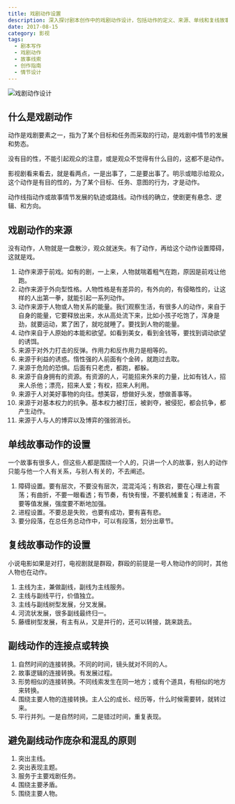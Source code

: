 ```yaml
---
title: 戏剧动作设置
description: 深入探讨剧本创作中的戏剧动作设计，包括动作的定义、来源、单线和复线故事的动作设置以及副线动作的处理原则
date: 2017-08-15
category: 影视
tags:
  - 剧本写作
  - 戏剧动作
  - 故事线索
  - 创作指南
  - 情节设计
---
```


![戏剧动作设计](https://img.dava.cc/img/戏剧动作设计.png)

## 什么是戏剧动作

动作是戏剧要素之一，指为了某个目标和任务而采取的行动，是戏剧中情节的发展和势态。

没有目的性，不能引起观众的注意，或是观众不觉得有什么目的，这都不是动作。

影视剧看来看去，就是看两点，一是出事了，二是要出事了。明示或暗示给观众，这个动作是有目的性的，为了某个目标、任务、意图的行为，才是动作。

动作线指动作或故事情节发展的轨迹或路线。动作线的确立，使剧更有悬念、逻辑、和方向。

## 戏剧动作的来源

没有动作，人物就是一盘散沙，观众就迷失。有了动作，再给这个动作设置障碍，这就是戏。

1. 动作来源于前戏。如有的剧，一上来，人物就喘着粗气在跑，原因是前戏让他跑。
2. 动作来源于外向型性格。人物性格是有差异的，有外向的，有侵略性的，让这样的人出第一拳，就能引起一系列动作。
3. 动作来源于人物或人物关系的能量。我们观察生活，有很多人的动作，来自于自身的能量，它要释放出来，水从高处流下来，比如小孩子吃饱了，浑身是劲，就要运动，累了困了，就吃就睡了。要找到人物的能量。
4. 动作来自于人原始的本能和欲望。如看到美女，看到金钱等，要找到调动欲望的诱饵。
5. 来源于对外力打击的反弹。作用力和反作用力是相等的。
6. 来源于利益的诱惑。惰性强的人前面有个金砖，就跑过去取。
7. 来源于危险的恐惧。后面有只老虎，都跑，都躲。
8. 来源于自身拥有的资源。有资源的人，可能招来外来的力量，比如有钱人，招来人杀他；漂亮，招来人爱；有权，招来人利用。
9. 来源于人对美好事物的向往。想美容，想做好头发，想做善事等。
10. 来源于对基本权力的抗争。基本权力被打压，被剥夺，被侵犯，都会抗争，都产生动作。
11. 来源于人与人的博弈以及博弈的强弱消长。

## 单线故事动作的设置

一个故事有很多人，但这些人都是围绕一个人的，只讲一个人的故事，别人的动作只能与他一个人有关系，与别人有关的，不去阐述。

1. 障碍设置。要有层次，不要没有层次，混混沌沌；有跌宕，要在心理上有震荡；有曲折，不要一眼看透；有节奏，有快有慢，不要机械重复；有递进，不要等值发展，强度要不断地加强。
2. 进程设置。不要总是失败，也要有成功，要有喜有悲。
3. 要分段落，在总任务总动作中，可以有段落，划分出章节。

## 复线故事动作的设置

小说电影如果是对打，电视剧就是群殴，群殴的前提是一号人物动作的同时，其他人物也在动作。

1. 主线为主，兼做副线，副线为主线服务。
2. 主线与副线平行，价值独立。
3. 主线与副线树型发展，分叉发展。
4. 河流状发展，很多副线最终归一。
5. 藤缠树型发展，有主有从，又是并行的，还可以转接，跳来跳去。

## 副线动作的连接点或转换

1. 自然时间的连接转换。不同的时间，镜头就对不同的人。
2. 故事逻辑的连接转换。有发展过程。
3. 形势相似的连接转换。不同线索发生在同一地方；或有个道具，有相似的地方来转换。
4. 围绕主要人物的连接转换。主人公的成长、经历等，什么时候需要转，就转过来。
5. 平行并列。一是自然时间，二是错过时间，重复表现。

## 避免副线动作庞杂和混乱的原则

1. 突出主线。
2. 突出表现主题。
3. 服务于主要戏剧任务。
4. 围绕主要矛盾。
5. 围绕主要人物。